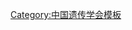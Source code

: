 {{Navbox
| name   = 中国遗传学会第十届理事会
| title  = [[中国遗传学会]]第十届理事会
| above  = 2018年11月－
| bodyclass = hlist
| group1 = 理事长
| list1  = [[薛勇彪]]
| group2 = 副理事长
| list2  = 
* [[曹晓风]]
* [[韩斌 (科学家)|韩　斌]]
* [[黄路生]]
* [[金力|金　力]]（增补）
* [[孟安明]]
* [[乔杰 (生殖医学专家)|乔　杰]]
* [[沈岩|沈　岩]]（增补）
* [[谭华荣]]
* [[杨焕明]]
* [[杨维才]]
| group3 = 秘书长
| list3  = [[杨维才]]（兼）
| group4 = 副秘书长
| list4  = 
* [[卢大儒]]
* [[王秀娥]]
* [[张小为]]
* [[周钢桥]]
| group5 = 
| list5  = 
| group6 = 
| list6  = 
}}<noinclude>
{{collapsible option}}
[[Category:中国遗传学会模板]]
</noinclude>